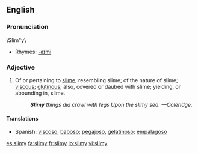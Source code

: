 ==English==

===Pronunciation===
\Slim"y\
*Rhymes: [[Rhymes:English:-aɪmi|-aɪmi]]

===Adjective===
{{en-adj|slimier|slimiest}}

# Of or pertaining to [[slime]]; resembling slime; of the nature of slime; [[viscous]]; [[glutinous]]; also, covered or daubed with slime; yielding, or abounding in, slime.
#: '''''Slimy''' things did crawl with legs Upon the slimy sea. &mdash;Coleridge.''

====Translations====
*Spanish: [[viscoso]], [[baboso]]; [[pegajoso]], [[gelatinoso]]; [[empalagoso]]

[[es:slimy]]
[[fa:slimy]]
[[fr:slimy]]
[[io:slimy]]
[[vi:slimy]]